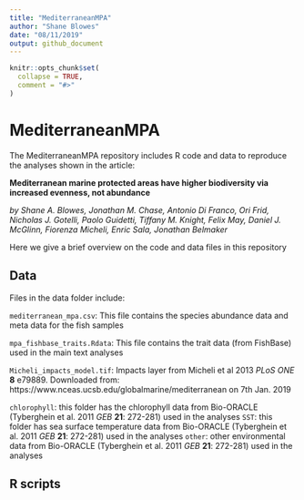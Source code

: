 ```yaml
---
title: "MediterraneanMPA"
author: "Shane Blowes"
date: "08/11/2019"
output: github_document
---
```


<!-- README.md is generated from README.Rmd. Please edit that file -->

```r
knitr::opts_chunk$set(
  collapse = TRUE,
  comment = "#>"
)
```

# MediterraneanMPA

<!-- badges: start -->
<!-- badges: end -->

The MediterraneanMPA repository includes R code and data to reproduce the analyses shown in the article: 

**Mediterranean marine protected areas have higher biodiversity via increased evenness, not abundance**

*by Shane A. Blowes, Jonathan M. Chase, Antonio Di Franco, Ori Frid, Nicholas J. Gotelli, Paolo Guidetti, Tiffany M. Knight, Felix May, Daniel J. McGlinn, Fiorenza Micheli, Enric Sala, Jonathan Belmaker*

Here we give a brief overview on the code and data files in this repository

## Data

Files in the data folder include:

`mediterranean_mpa.csv`: This file contains the species abundance data and meta data for the fish samples

`mpa_fishbase_traits.Rdata`: This file contains the trait data (from FishBase) used in the main text analyses

`Micheli_impacts_model.tif`: Impacts layer from Micheli et al 2013 *PLoS ONE* **8** e79889. Downloaded from: https://www.nceas.ucsb.edu/globalmarine/mediterranean on 7th Jan. 2019

`chlorophyll`: this folder has the chlorophyll data from Bio-ORACLE (Tyberghein et al. 2011 *GEB* **21**: 272-281) used in the analyses
`SST`: this folder has sea surface temperature data from Bio-ORACLE (Tyberghein et al. 2011 *GEB* **21**: 272-281) used in the analyses
`other`: other environmental data from Bio-ORACLE (Tyberghein et al. 2011 *GEB* **21**: 272-281) used in the analyses


## R scripts
